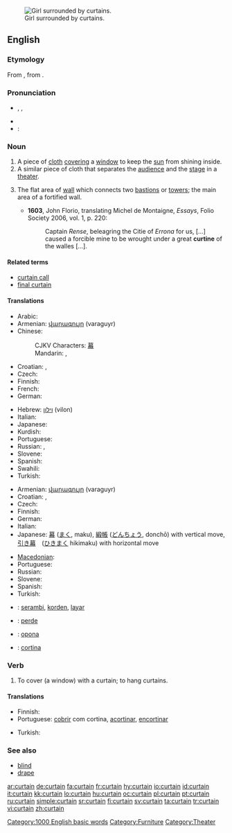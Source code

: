 [[Image:Jan Vermeer van Delft 003.jpg|thumb|Girl surrounded by curtains.]]
==English==

===Etymology===
From {{etyl|fro}} {{term|cortine}}, from {{etyl|la}} {{term|cortina}}.

===Pronunciation===
* {{enPR|kû(r)'tən}}, {{IPA|/ˈkɜː(r)tən/}}, {{SAMPA|/"k3:(r)t@n/}}
* {{audio|en-us-curtain.ogg|Audio (US)}}
* :{{rhymes|ɜː(r)tən}}

===Noun===
{{en-noun}}

# A piece of [[cloth]] [[cover]]ing a [[window]] to keep the [[sun]] from shining inside.
# A similar piece of cloth that separates the [[audience]] and the [[stage]] in a [[theater]].
# {{context|fortifications}} The flat area of [[wall]] which connects two [[bastions]] or [[towers]]; the main area of a fortified wall.
#* '''1603''', John Florio, translating Michel de Montaigne, ''Essays'', Folio Society 2006, vol. 1, p. 220:
#*: Captain ''Rense'', beleagring the Citie of ''Errona'' for us, [...] caused a forcible mine to be wrought under a great '''curtine''' of the walles [...].

====Related terms====
* [[curtain call]]
* [[final curtain]]

====Translations====
{{trans-top|piece of cloth covering a window}}
* Arabic: {{t|ar|ستارة|f|tr=sitaara|sc=Arab}}
* Armenian: [[վարագույր]] (varaguyr)
* Chinese:
*: CJKV Characters: [[幕]]
*: Mandarin: {{t|zh|窗簾|sc=Hani}},  {{t|zh|窗帘|tr=chuānglián|sc=Hani}}
* Croatian: {{t-|hr|zavjesa|f|alt=zȃvjesa}}, {{t-|hr|zastor|m|alt=zástor}}
* Czech: {{t-|cs|závěs|m}}
* Finnish: {{t-|fi|verho}}
* French: {{t+|fr|rideau|m}}
* German: {{t+|de|Vorhang|m}}
{{trans-mid}}
* Hebrew: [[וילון]] (vilon) {{m}}
* Italian: {{t+|it|tenda|f}}
* Japanese: {{t+|ja|カーテン|tr=kāten|sc=Jpan}}
* Kurdish: {{ku-Arab|[[په‌رده‌]]}}
* Portuguese: {{t+|pt|cortina|f}}
* Russian: {{t+|ru|штора|f|tr=štóra|sc=Cyrl}}, {{t+|ru|занавеска|f|tr=zanav'éska|sc=Cyrl}}
* Slovene: {{t+|sl|zavesa|f}}
* Spanish: {{t-|es|cortina|f}}
* Swahili: {{t|sw|pazia}}
* Turkish: {{t+|tr|perde}}
{{trans-bottom}}

{{trans-top|piece of cloth in a theater}}
* Armenian: [[վարագույր]] (varaguyr)
* Croatian: {{t-|hr|zavjesa|f|alt=zȃvjesa}}, {{t-|hr|zastor|m|alt=zástor}}
* Czech: {{t-|cs|opona|f}}
* Finnish: {{t-|fi|esirippu}}
* German: {{t+|de|Vorhang|m}}
* Italian: {{t-|it|sipario|m}}
* Japanese: [[幕]] ([[まく]], maku), [[緞帳]] ([[どんちょう]], donchō) with vertical move, [[引き幕]]　([[ひきまく]] hikimaku) with horizontal move
{{trans-mid}}
* [[Macedonian]]: {{t|mk|кулиса|f|tr=kulísa|sc=Cyrl}}
* Portuguese: {{t+|pt|cortina|f}}
* Russian: {{t+|ru|занавес|m|tr=zánav'es|sc=Cyrl}}
* Slovene: {{t+|sl|zavesa|f}}
* Spanish: {{t-|es|cortina|f}}
* Turkish: {{t+|tr|perde}}
{{trans-bottom}}

{{checktrans-top}}
* {{ttbc|Indonesian}}: [[serambi]], [[korden]], [[layar]]
* {{ttbc|Kurdish}}: [[perde]] {{f}}
* {{ttbc|Slovak}}: [[opona]] {{f}}
* {{ttbc|Spanish}}: [[cortina]] {{f}}
{{trans-bottom}}

===Verb===
{{en-verb}}

# To cover (a window) with a curtain; to hang curtains.

====Translations====
{{trans-top|to cover with a curtain}}
* Finnish: {{t-|fi|verhota}}
* Portuguese: [[cobrir]] com cortina, [[acortinar]], [[encortinar]]
{{trans-mid}}
* Turkish: {{t+|tr|perdelemek}}
{{trans-bottom}}

===See also===
* [[blind]]
* [[drape]]

[[Category:1000 English basic words]]
[[Category:Furniture]]
[[Category:Theater]]

[[ar:curtain]]
[[de:curtain]]
[[fa:curtain]]
[[fr:curtain]]
[[hy:curtain]]
[[io:curtain]]
[[id:curtain]]
[[it:curtain]]
[[kk:curtain]]
[[lo:curtain]]
[[hu:curtain]]
[[oc:curtain]]
[[pl:curtain]]
[[pt:curtain]]
[[ru:curtain]]
[[simple:curtain]]
[[sr:curtain]]
[[fi:curtain]]
[[sv:curtain]]
[[ta:curtain]]
[[tr:curtain]]
[[vi:curtain]]
[[zh:curtain]]